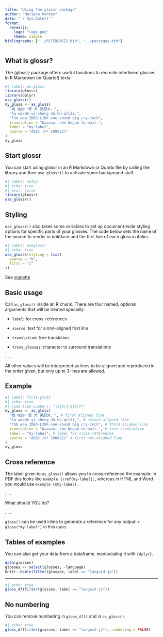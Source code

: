 ```yaml
---
title: "Using the glossr package"
author: "Mariana Montes"
date: "`r Sys.Date()`"
format:
  revealjs:
    logo: "logo.png"
    theme: simple
bibliography: ["../REFERENCES.bib", "../packages.bib"]
---
```


## What is glossr?

The {glossr} package offers useful functions to recreate interlinear glosses in R Markdown (or Quarto!) texts.

```r
#| label: ex-gloss
library(glossr)
library(dplyr)
use_glossr()
my_gloss <- as_gloss(
  "她 哇的一聲 大 哭起來，",
  "tā wā=de-yì-shēng dà kū-qǐlái,",
  "TSG waa.IDEO-LINK-one-sound big cry-inch",
  translation = "Waaaaa, she began to wail.",
  label = "my-label",
  source = "ASBC (nº 100622)"
)
my_gloss
```

## Start glossr

You can start using glossr in an R Markdown or Quarto file by calling the library and then `use_glossr()` to activate some background stuff.

```r
#| label: setup
#| echo: true
#| eval: false
library(glossr)
use_glossr()
```

## Styling

`use_glossr()` also takes some variables to set up document-wide styling options for specific parts of your glosses. The code below sets the name of the source to render in boldface and the first line of each gloss in italics.

```r
#| label: useglossr
#| echo: true
use_glossr(styling = list(
  source = "b",
  first = "i"
))
```

::: footer

See [vignette](https://montesmariana.github.io/glossr/articles/styling.html)

:::

## Basic usage

Call `as_gloss()` inside an R chunk. There are four named, optional arguments that will be treated specially:

::: {.incremental}

- `label`: for cross-references

- `source`: text for a non-aligned first line

- `translation`: free translation

- `trans_glosses`: character to surround translations

:::

. . .

All other values will be interpreted as lines to be aligned and reproduced in the order given, but only up to 3 lines are allowed.

## Example

```r
#| label: first-gloss
#| echo: true
#| code-line-numbers: "|2|3|4|5|6|7|"
my_gloss <- as_gloss(
  "她 哇的一聲 大 哭起來，", # first aligned line
  "tā wā=de-yì-shēng dà kū-qǐlái,", # second aligned line
  "TSG waa.IDEO-LINK-one-sound big cry-inch", # third aligned line
  translation = "Waaaaa, she began to wail.", # free translation
  label = "my-label", # label for cross-references
  source = "ASBC (nº 100622)" # first not-aligned line
)
my_gloss
```

## Cross reference

The label given to `as_gloss()` allows you to cross-reference the example: in PDF this looks like `example (\ref{my-label})`, whereas in HTML and Word you would use `example (@my-label)`.

. . .

What should YOU do?

. . . 

::: callout-tip

`gloss()` can be used inline to generate a reference for any output: `r gloss("my-label")` in this case.

:::

## Tables of examples {.smaller}

You can also get your data from a dataframe, manipulating it with `{dplyr}`.

```r
data(glosses)
glosses <- select(glosses, -language)
knitr::kable(filter(glosses, label == "languid-jp"))
```

---

```r
#| echo: true
gloss_df(filter(glosses, label == "languid-jp"))
```

## No numbering

You can remove numbering in `gloss_df()` and in `as_gloss()`.

```r
#| echo: true
gloss_df(filter(glosses, label == "languid-jp"), numbering = FALSE)
```


